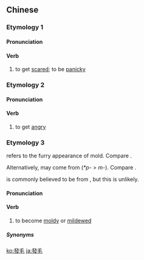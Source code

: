 {{also|发毛}}
==Chinese==
{{zh-forms|s=发毛}}

===Etymology 1===

====Pronunciation====
{{zh-pron
|m=fāmáo
|cat=v
}}

====Verb====
{{zh-verb}}

# {{lb|zh|Mandarin}} to get [[scared]]; to be [[panicky]]

===Etymology 2===

====Pronunciation====
{{zh-pron
|m=fāmáo
|m-s=fa2mao2
|j=fah4 mau1
|w=4faq+3mau
|cat=v
}}

====Verb====
{{zh-verb}}

# {{lb|zh|dialectal Mandarin|dialectal Hakka|Jin|Wu|Xiang}} to get [[angry]]

===Etymology 3===
{{lang|zh|毛}} refers to the furry appearance of mold. Compare {{cog|cmn|-}} {{zh-l|長毛|to grow mold}}.

Alternatively, {{lang|zh|毛}} may come from {{zh-l|*殕}} (''*p-'' > ''m-''). Compare {{cog|nan|-}} {{zh-l|上殕|tr=chhiūⁿ-phú|to become moldy}}.

{{lang|zh|毛}} is commonly believed to be from {{der|zh|en|mold}}, but this is unlikely.

====Pronunciation====
{{zh-pron
|c=faat3 mou4-1
|c-t=fat1 mau2
|cat=v
}}

====Verb====
{{zh-verb}}

# {{lb|zh|Cantonese}} to become [[moldy]] or [[mildewed]]

=====Synonyms=====
{{zh-dial|發霉}}

[[ko:發毛]]
[[ja:發毛]]